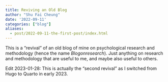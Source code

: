 ```yaml
---
title: Reviving an Old Blog
author: "Shu Fai Cheung"
date: '2022-09-11'
categories: ["blog"]
aliases:
  - post/2022-09-11-the-first-post/index.html
---
```


This is a "revival" of an old blog of mine on psychological research and methodology
(hence the name *Blogonresearch*). Just anything on research and methodology
that are useful to me, and maybe also useful to others.

Edit 2023-01-28: This is actually the "second revival" as I switched from Hugo
to Quarto in early 2023.